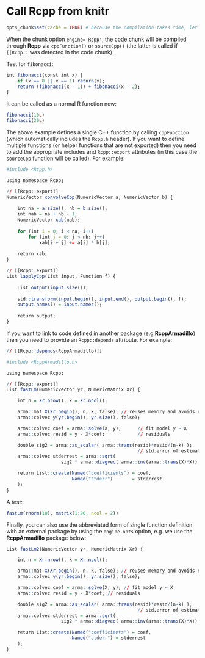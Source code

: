 # Call Rcpp from knitr

```r
opts_chunk$set(cache = TRUE) # because the compilation takes time, let's cache it
```

When the chunk option `engine='Rcpp'`, the code chunk will be compiled through **Rcpp** via `cppFunction()` or `sourceCpp()` (the latter is called if `[[Rcpp::` was detected in the code chunk).

Test for `fibonacci`:

```r
int fibonacci(const int x) {
    if (x == 0 || x == 1) return(x);
    return (fibonacci(x - 1)) + fibonacci(x - 2);
}
```

It can be called as a normal R function now:

```r
fibonacci(10L)
fibonacci(20L)
```

The above example defines a single C++ function by calling `cppFunction` (which automatically includes the `Rcpp.h` header). If you want to define multiple functions (or helper functions that are not exported) then you need to add the appropriate includes and `Rcpp::export` attributes (in this case the `sourceCpp` function will be called). For example:

```r

#include <Rcpp.h>

using namespace Rcpp;

// [[Rcpp::export]]
NumericVector convolveCpp(NumericVector a, NumericVector b) {
    
    int na = a.size(), nb = b.size();
    int nab = na + nb - 1;
    NumericVector xab(nab);
    
    for (int i = 0; i < na; i++)
        for (int j = 0; j < nb; j++)
            xab[i + j] += a[i] * b[j];
    
    return xab;
}

// [[Rcpp::export]]
List lapplyCpp(List input, Function f) {
    
    List output(input.size());
    
    std::transform(input.begin(), input.end(), output.begin(), f);
    output.names() = input.names();
    
    return output;
}
```

If you want to link to code defined in another package (e.g **RcppArmadillo**) then you need to provide an `Rcpp::depends` attribute. For example:

```r

// [[Rcpp::depends(RcppArmadillo)]]

#include <RcppArmadillo.h>

using namespace Rcpp;

// [[Rcpp::export]]
List fastLm(NumericVector yr, NumericMatrix Xr) {

    int n = Xr.nrow(), k = Xr.ncol();

    arma::mat X(Xr.begin(), n, k, false); // reuses memory and avoids extra copy
    arma::colvec y(yr.begin(), yr.size(), false);

    arma::colvec coef = arma::solve(X, y);      // fit model y ~ X
    arma::colvec resid = y - X*coef;            // residuals

    double sig2 = arma::as_scalar( arma::trans(resid)*resid/(n-k) );
                                                // std.error of estimate
    arma::colvec stderrest = arma::sqrt(
                    sig2 * arma::diagvec( arma::inv(arma::trans(X)*X)) );

    return List::create(Named("coefficients") = coef,
                        Named("stderr")       = stderrest
    );
}

```

A test:

```r
fastLm(rnorm(10), matrix(1:20, ncol = 2))
```

Finally, you can also use the abbreviated form of single function definition with an external package by using the `engine.opts` option, e.g. we use the **RcppArmadillo** package below:

```r
List fastLm2(NumericVector yr, NumericMatrix Xr) {

    int n = Xr.nrow(), k = Xr.ncol();

    arma::mat X(Xr.begin(), n, k, false); // reuses memory and avoids extra copy
    arma::colvec y(yr.begin(), yr.size(), false);

    arma::colvec coef = arma::solve(X, y); // fit model y ~ X
    arma::colvec resid = y - X*coef; // residuals

    double sig2 = arma::as_scalar( arma::trans(resid)*resid/(n-k) );
                                                // std.error of estimate
    arma::colvec stderrest = arma::sqrt(
                    sig2 * arma::diagvec( arma::inv(arma::trans(X)*X)) );

    return List::create(Named("coefficients") = coef,
                        Named("stderr") = stderrest
    );
}
```


